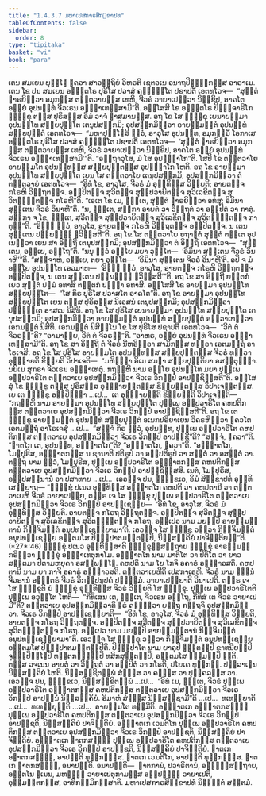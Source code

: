 ```yaml
---
title: "1.4.3.7 ມຫາເປສກາຣສິກ຺ຂາປທ"
tableOfContents: false
sidebar:
  order: 8
type: "tipitaka"
basket: "vi"
book: "para"
---
```



<DynamicBreadcrumb />

<Division number="641" book="para">

<Paragraph number="2362" book="para">
ເຕນ ສມເຍນ ພຸທ຺ໂຘ ຠຄວາ ສາວຕ຺ຖິຍໍ ວິຫຣຕິ ເຊຕວເນ ອນາຖປິຓ຺ຑິກສ຺ສ ອາຣາເມ. ເຕນ ໂຂ ປນ ສມເຍນ ອຎ຺ຎຕໂຣ ປຸຣິໂສ ປວາສໍ ຄຈ຺ຉນ຺ໂຕ ປຊາປຕິໍ ເອຕທໂວຈ—  “ສຸຕ຺ຕໍ ຘາຣຍິຕ຺ວາ ອມຸກສ຺ສ ຕນ຺ຕວາຍສ຺ສ ເທຫິ, ຈີວຣໍ ວາຍາເປຕ຺ວາ ນິກ຺ຂິປ, ອາຄໂຕ ອຍ຺ຍໍ ອຸປນນ຺ທໍ ຈີວເຣນ ອຈ຺ຉາເທສ຺ສາມີ”ຕິ. ອສ຺ໂສສິ ໂຂ ອຎ຺ຎຕໂຣ ປິຓ຺ຑຈາຣິໂກ ຠິກ຺ຂຸ ຕສ຺ສ ປຸຣິສສ຺ສ ອິມໍ ວາຈໍ ຠາສມານສ຺ສ. ອຖ ໂຂ ໂສ ຠິກ຺ຂຸ ເຍນາຍສ຺ມາ ອຸປນນ຺ໂທ ສກ຺ຍປຸຕ຺ໂຕ ເຕນຸປສງ຺ກມິ; ອຸປສງ຺ກມິຕ຺ວາ ອາຍສ຺ມນ຺ຕໍ ອຸປນນ຺ທໍ ສກ຺ຍປຸຕ຺ຕໍ ເອຕທໂວຈ—  “ມຫາປຸຎ຺ໂຎສິ ຕ຺ວໍ, ອາວຸໂສ ອຸປນນ຺ທ, ອມຸກສ຺ມິໍ ໂອກາເສ ອຎ຺ຎຕໂຣ ປຸຣິໂສ ປວາສໍ ຄຈ຺ຉນ຺ໂຕ ປຊາປຕິໍ ເອຕທໂວຈ—  ‘ສຸຕ຺ຕໍ ຘາຣຍິຕ຺ວາ ອມຸກສ຺ສ ຕນ຺ຕວາຍສ຺ສ ເທຫິ, ຈີວຣໍ ວາຍາເປຕ຺ວາ ນິກ຺ຂິປ, ອາຄໂຕ ອຍ຺ຍໍ ອຸປນນ຺ທໍ ຈີວເຣນ ອຈ຺ຉາເທສ຺ສາມີ’”ຕິ. “ອຕ຺ຖາວຸໂສ, ມໍ ໂສ ອຸປຏ຺ຐາໂກ”ຕິ. ໂສປິ ໂຂ ຕນ຺ຕວາໂຍ ອາຍສ຺ມໂຕ ອຸປນນ຺ທສ຺ສ ສກ຺ຍປຸຕ຺ຕສ຺ສ ອຸປຏ຺ຐາໂກ ໂຫຕິ.
</Paragraph>

<Paragraph number="2363" book="para">
ອຖ ໂຂ ອາຍສ຺ມາ ອຸປນນ຺ໂທ ສກ຺ຍປຸຕ຺ໂຕ ເຍນ ໂສ ຕນ຺ຕວາໂຍ ເຕນຸປສງ຺ກມິ; ອຸປສງ຺ກມິຕ຺ວາ ຕໍ ຕນ຺ຕວາຍໍ ເອຕທໂວຈ—  “ອິທໍ ໂຂ, ອາວຸໂສ, ຈີວຣໍ ມໍ ອຸທ຺ທິສ຺ສ ວິຍ຺ຍຕິ; ອາຍຕຎ຺ຈ ກໂຣຫິ ວິຕ຺ຖຕຎ຺ຈ. ອປ຺ປິຕຎ຺ຈ ສຸວີຕຎ຺ຈ ສຸປ຺ປວາຍິຕຎ຺ຈ ສຸວິເລຂິຕຎ຺ຈ ສຸວິຕຈ຺ຉິຕຎ຺ຈ ກໂຣຫີ”ຕິ. “ເອເຕ ໂຂ ເມ, ຠນ຺ເຕ, ສຸຕ຺ຕໍ ຘາຣຍິຕ຺ວາ ອທໍສຸ; ອິມິນາ ສຸຕ຺ເຕນ ຈີວຣໍ ວິນາຫີ”ຕິ. “ນ, ຠນ຺ເຕ, ສກ຺ກາ ອາຍຕໍ ວາ ວິຕ຺ຖຕໍ ວາ ອປ຺ປິຕໍ ວາ ກາຕຸໍ. ສກ຺ກາ ຈ ໂຂ, ຠນ຺ເຕ, ສຸວີຕຎ຺ຈ ສຸປ຺ປວາຍິຕຎ຺ຈ ສຸວິເລຂິຕຎ຺ຈ ສຸວິຕຈ຺ຉິຕຎ຺ຈ ກາຕຸນ຺”ຕິ. “ອິງ຺ຆ ຕ຺ວໍ, ອາວຸໂສ, ອາຍຕຎ຺ຈ ກໂຣຫິ ວິຕ຺ຖຕຎ຺ຈ ອປ຺ປິຕຎ຺ຈ. ນ ເຕນ ສຸຕ຺ເຕນ ປຏິພທ຺ຘໍ ຠວິສ຺ສຕີ”ຕິ.
</Paragraph>

<Paragraph number="2364" book="para">
ອຖ ໂຂ ໂສ ຕນ຺ຕວາໂຍ ຍຖາຠຕໍ ສຸຕ຺ຕໍ ຕນ຺ເຕ ອຸປເນຕ຺ວາ ເຍນ ສາ ອິຕ຺ຖີ ເຕນຸປສງ຺ກມິ; ອຸປສງ຺ກມິຕ຺ວາ ຕໍ ອິຕ຺ຖິໍ ເອຕທໂວຈ—  “ສຸຕ຺ເຕນ, ອຍ຺ເຍ, ອຕ຺ໂຖ”ຕິ. “ນນຸ ຕ຺ວໍ ອຍ຺ໂຍ ມຍາ ວຸຕ຺ໂຕ—  ‘ອິມິນາ ສຸຕ຺ເຕນ ຈີວຣໍ ວິນາຫີ’”ຕິ. “ສຈ຺ຈາຫໍ, ອຍ຺ເຍ, ຕຍາ ວຸຕ຺ໂຕ—  ‘ອິມິນາ ສຸຕ຺ເຕນ ຈີວຣໍ ວິນາຫີ’ຕິ. ອປິ ຈ ມໍ ອຍ຺ໂຍ ອຸປນນ຺ໂທ ເອວມາຫ—  ‘ອິງ຺ຆ ຕ຺ວໍ, ອາວຸໂສ, ອາຍຕຎ຺ຈ ກໂຣຫິ ວິຕ຺ຖຕຎ຺ຈ ອປ຺ປິຕຎ຺ຈ, ນ ເຕນ ສຸຕ຺ເຕນ ປຏິພທ຺ຘໍ ຠວິສ຺ສຕີ’”ຕິ. ອຖ ໂຂ ສາ ອິຕ຺ຖີ ຍຕ຺ຕກໍເຍວ ສຸຕ຺ຕໍ ປຐມໍ ອທາສິ ຕຕ຺ຕກໍ ປຈ຺ຉາ ອທາສິ. ອສ຺ໂສສິ ໂຂ ອາຍສ຺ມາ ອຸປນນ຺ໂທ ສກ຺ຍປຸຕ຺ໂຕ—  “ໂສ ກິຣ ປຸຣິໂສ ປວາສໂຕ ອາຄໂຕ”ຕິ. ອຖ ໂຂ ອາຍສ຺ມາ ອຸປນນ຺ໂທ ສກ຺ຍປຸຕ຺ໂຕ ເຍນ ຕສ຺ສ ປຸຣິສສ຺ສ ນິເວສນໍ ເຕນຸປສງ຺ກມິ; ອຸປສງ຺ກມິຕ຺ວາ ປຎ຺ຎຕ຺ເຕ ອາສເນ ນິສີທິ. ອຖ ໂຂ ໂສ ປຸຣິໂສ ເຍນາຍສ຺ມາ ອຸປນນ຺ໂທ ສກ຺ຍປຸຕ຺ໂຕ ເຕນຸປສງ຺ກມິ; ອຸປສງ຺ກມິຕ຺ວາ ອາຍສ຺ມນ຺ຕໍ ອຸປນນ຺ທໍ ສກ຺ຍປຸຕ຺ຕໍ ອຠິວາເທຕ຺ວາ ເອກມນ຺ຕໍ ນິສີທິ. ເອກມນ຺ຕໍ ນິສິນ຺ໂນ ໂຂ ໂສ ປຸຣິໂສ ປຊາປຕິໍ ເອຕທໂວຈ—  “ວີຕໍ ຕໍ ຈີວຣນ຺”ຕິ? “ອາມາຍ຺ຍ, ວີຕໍ ຕໍ ຈີວຣນ຺”ຕິ. “ອາຫຣ, ອຍ຺ຍໍ ອຸປນນ຺ທໍ ຈີວເຣນ ອຈ຺ຉາເທສ຺ສາມີ”ຕິ. ອຖ ໂຂ ສາ ອິຕ຺ຖີ ຕໍ ຈີວຣໍ ນີຫຣິຕ຺ວາ ສາມິກສ຺ສ ທຕ຺ວາ ເອຕມຕ຺ຖໍ ອາໂຣເຈສິ. ອຖ ໂຂ ໂສ ປຸຣິໂສ ອາຍສ຺ມໂຕ ອຸປນນ຺ທສ຺ສ ສກ຺ຍປຸຕ຺ຕສ຺ສ ຈີວຣໍ ທຕ຺ວາ ອຸຊ຺ຌາຍຕິ ຂິຍ຺ຍຕິ ວິປາເຈຕິ—  “ມຫິຈ຺ຉາ ອິເມ ສມຓາ ສກ຺ຍປຸຕ຺ຕິຍາ ອສນ຺ຕຸຏ຺ຐາ. ນຍິເມ ສຸກຣາ ຈີວເຣນ ອຈ຺ຉາເທຕຸໍ. ກຖຎ຺ຫິ ນາມ ອຍ຺ໂຍ ອຸປນນ຺ໂທ ມຍາ ປຸພ຺ເພ ອປ຺ປວາຣິໂຕ ຕນ຺ຕວາເຍ ອຸປສງ຺ກມິຕ຺ວາ ຈີວເຣ ວິກປ຺ປໍ ອາປຊ຺ຊິສ຺ສຕີ”ຕິ.
</Paragraph>

<Paragraph number="2365" book="para">
ອສ຺ໂສສຸໍ ໂຂ ຠິກ຺ຂູ ຕສ຺ສ ປຸຣິສສ຺ສ ອຸຊ຺ຌາຍນ຺ຕສ຺ສ ຂິຍ຺ຍນ຺ຕສ຺ສ ວິປາເຈນ຺ຕສ຺ສ. ເຍ ເຕ ຠິກ຺ຂູ ອປ຺ປິຈ຺ຉາ …ເປ…  ເຕ ອຸຊ຺ຌາຍນ຺ຕິ ຂິຍ຺ຍນ຺ຕິ ວິປາເຈນ຺ຕິ—  “ກຖຎ຺ຫິ ນາມ ອາຍສ຺ມາ ອຸປນນ຺ໂທ ສກ຺ຍປຸຕ຺ໂຕ ປຸພ຺ເພ ອປ຺ປວາຣິໂຕ ຄຫປຕິກສ຺ສ ຕນ຺ຕວາເຍ ອຸປສງ຺ກມິຕ຺ວາ ຈີວເຣ ວິກປ຺ປໍ ອາປຊ຺ຊິສ຺ສຕີ”ຕິ.
</Paragraph>

<Paragraph number="2366" book="para">
ອຖ ໂຂ ເຕ ຠິກ຺ຂູ ອາຍສ຺ມນ຺ຕໍ ອຸປນນ຺ທໍ ສກ຺ຍປຸຕ຺ຕໍ ອເນກປຣິຍາເຍນ ວິຄຣຫິຕ຺ວາ ຠຄວໂຕ ເອຕມຕ຺ຖໍ ອາໂຣເຈສຸໍ …ເປ…  “ສຈ຺ຈໍ ກິຣ ຕ຺ວໍ, ອຸປນນ຺ທ, ປຸພ຺ເພ ອປ຺ປວາຣິໂຕ ຄຫປຕິກສ຺ສ ຕນ຺ຕວາເຍ ອຸປສງ຺ກມິຕ຺ວາ ຈີວເຣ ວິກປ຺ປໍ ອາປຊ຺ຊີ”ຕິ? “ສຈ຺ຈໍ, ຠຄວາ”ຕິ. “ຎາຕໂກ ເຕ, ອຸປນນ຺ທ, ອຎ຺ຎາຕໂກ”ຕິ? “ອຎ຺ຎາຕໂກ, ຠຄວາ”ຕິ. “ອຎ຺ຎາຕໂກ, ໂມຆປຸຣິສ, ອຎ຺ຎາຕກສ຺ສ ນ ຊານາຕິ ປຕິຣູປໍ ວາ ອປ຺ປຕິຣູປໍ ວາ ສນ຺ຕໍ ວາ ອສນ຺ຕໍ ວາ. ຕຕ຺ຖ ນາມ ຕ຺ວໍ, ໂມຆປຸຣິສ, ປຸພ຺ເພ ອປ຺ປວາຣິໂຕ ອຎ຺ຎາຕກສ຺ສ ຄຫປຕິກສ຺ສ ຕນ຺ຕວາເຍ ອຸປສງ຺ກມິຕ຺ວາ ຈີວເຣ ວິກປ຺ປໍ ອາປຊ຺ຊິສ຺ສສິ. ເນຕໍ, ໂມຆປຸຣິສ, ອປ຺ປສນ຺ນານໍ ວາ ປສາທາຍ …ເປ…  ເອວຎ຺ຈ ປນ, ຠິກ຺ຂເວ, ອິມໍ ສິກ຺ຂາປທໍ ອຸທ຺ທິເສຍ຺ຍາຖ—
</Paragraph>

</Division>
<Division number="642" book="para">

<Paragraph number="2367" book="para">
<Emphasis>“ຠິກ຺ຂຸໍ ປເນວ ອຸທ຺ທິສ຺ສ ອຎ຺ຎາຕໂກ ຄຫປຕິ ວາ ຄຫປຕານີ ວາ ຕນ຺ຕວາເຍຫິ ຈີວຣໍ ວາຍາເປຍ຺ຍ, ຕຕ຺ຣ ເຈ ໂສ ຠິກ຺ຂຸ ປຸພ຺ເພ ອປ຺ປວາຣິໂຕ ຕນ຺ຕວາເຍ ອຸປສງ຺ກມິຕ຺ວາ ຈີວເຣ ວິກປ຺ປໍ ອາປຊ຺ເຊຍ຺ຍ—  ‘ອິທໍ ໂຂ, ອາວຸໂສ, ຈີວຣໍ ມໍ ອຸທ຺ທິສ຺ສ ວິຍ຺ຍຕິ. ອາຍຕຎ຺ຈ ກໂຣຖ ວິຕ຺ຖຕຎ຺ຈ. ອປ຺ປິຕຎ຺ຈ ສຸວີຕຎ຺ຈ ສຸປ຺ປວາຍິຕຎ຺ຈ ສຸວິເລຂິຕຎ຺ຈ ສຸວິຕຈ຺ຉິຕຎ຺ຈ ກໂຣຖ. ອປ຺ເປວ ນາມ ມຍມ຺ປິ ອາຍສ຺ມນ຺ຕານໍ ກິຎ຺ຈິມຕ຺ຕໍ ອນຸປທຊ຺ເຊຍ຺ຍາມາ’ຕິ. ເອວຎ຺ຈ ໂສ ຠິກ຺ຂຸ ວຕ຺ວາ ກິຎ຺ຈິມຕ຺ຕໍ ອນຸປທຊ຺ເຊຍ຺ຍ ອນ຺ຕມໂສ ປິຓ຺ຑປາຕມຕ຺ຕມ຺ປິ, ນິສ຺ສຄ຺ຄິຍໍ ປາຈິຕ຺ຕິຍນ຺”</Emphasis>ຕິ. (*27*:<Emphasis>46</Emphasis>)
</Paragraph>

</Division>
<Division number="643" book="para">

<Paragraph number="2368" book="para">
<Emphasis>ຠິກ຺ຂຸໍ ປເນວ ອຸທ຺ທິສ຺ສາ</Emphasis>ຕິ ຠິກ຺ຂຸສ຺ສຕ຺ຖາຍ ຠິກ຺ຂຸໍ ອາຣມ຺ມຓໍ ກຣິຕ຺ວາ ຠິກ຺ຂຸໍ ອຈ຺ຉາເທຕຸກາໂມ.
</Paragraph>

<Paragraph number="2369" book="para">
<Emphasis>ອຎ຺ຎາຕໂກ</Emphasis> ນາມ ມາຕິໂຕ ວາ ປິຕິໂຕ ວາ ຍາວ ສຕ຺ຕມາ ປິຕາມຫຍຸຄາ ອສມ຺ພທ຺ໂຘ.
</Paragraph>

<Paragraph number="2370" book="para">
<Emphasis>ຄຫປຕິ</Emphasis> ນາມ ໂຍ ໂກຈິ ອຄາຣໍ ອຊ຺ຌາວສຕິ.
</Paragraph>

<Paragraph number="2371" book="para">
<Emphasis>ຄຫປຕານີ</Emphasis> ນາມ ຍາ ກາຈິ ອຄາຣໍ ອຊ຺ຌາວສຕິ.
</Paragraph>

<Paragraph number="2372" book="para">
<Emphasis>ຕນ຺ຕວາເຍຫີ</Emphasis>ຕິ ເປສກາເຣຫິ.
</Paragraph>

<Paragraph number="2373" book="para">
<Emphasis>ຈີວຣໍ</Emphasis> ນາມ ຉນ຺ນໍ ຈີວຣານໍ ອຎ຺ຎຕຣໍ ຈີວຣໍ ວິກປ຺ປນຸປຄໍ ປຈ຺ຉິມໍ.
</Paragraph>

<Paragraph number="2374" book="para">
<Emphasis>ວາຍາເປຍ຺ຍາ</Emphasis>ຕິ ວິນາເປຕິ.
</Paragraph>

<Paragraph number="2375" book="para">
<Emphasis>ຕຕ຺ຣ ເຈ ໂສ ຠິກ຺ຂູ</Emphasis>ຕິ ຍໍ ຠິກ຺ຂຸໍ ອຸທ຺ທິສ຺ສ ຈີວຣໍ ວິຍ຺ຍຕິ ໂສ ຠິກ຺ຂຸ.
</Paragraph>

<Paragraph number="2376" book="para">
<Emphasis>ປຸພ຺ເພ ອປ຺ປວາຣິໂຕ</Emphasis>ຕິ ປຸພ຺ເພ ອວຸຕ຺ໂຕ ໂຫຕິ—  “ກີທິເສນ ເຕ, ຠນ຺ເຕ, ຈີວເຣນ ອຕ຺ໂຖ, ກີທິສໍ ເຕ ຈີວຣໍ ວາຍາເປມີ”ຕິ?
</Paragraph>

<Paragraph number="2377" book="para">
<Emphasis>ຕນ຺ຕວາເຍ ອຸປສງ຺ກມິຕ຺ວາ</Emphasis>ຕິ ຆຣໍ ຄນ຺ຕ຺ວາ ຍຕ຺ຖ ກຕ຺ຖຈິ ອຸປສງ຺ກມິຕ຺ວາ.
</Paragraph>

<Paragraph number="2378" book="para">
<Emphasis>ຈີວເຣ ວິກປ຺ປໍ ອາປຊ຺ເຊຍ຺ຍາ</Emphasis>ຕິ—  “ອິທໍ ໂຂ, ອາວຸໂສ, ຈີວຣໍ ມໍ ອຸທ຺ທິສ຺ສ ວິຍ຺ຍຕິ, ອາຍຕຎ຺ຈ ກໂຣຖ ວິຕ຺ຖຕຎ຺ຈ. ອປ຺ປິຕຎ຺ຈ ສຸວີຕຎ຺ຈ ສຸປ຺ປວາຍິຕຎ຺ຈ ສຸວິເລຂິຕຎ຺ຈ ສຸວິຕຈ຺ຉິຕຎ຺ຈ ກໂຣຖ. ອປ຺ເປວ ນາມ ມຍມ຺ປິ ອາຍສ຺ມນ຺ຕານໍ ກິຎ຺ຈິມຕ຺ຕໍ ອນຸປທຊ຺ເຊຍ຺ຍາມາ”ຕິ.
</Paragraph>

<Paragraph number="2379" book="para">
<Emphasis>ເອວຎ຺ຈ ໂສ ຠິກ຺ຂຸ ວຕ຺ວາ ກິຎ຺ຈິມຕ຺ຕໍ ອນຸປທຊ຺ເຊຍ຺ຍ ອນ຺ຕມໂສ ປິຓ຺ຑປາຕມຕ຺ຕມ຺ປີ</Emphasis>ຕິ. <Emphasis>ປິຓ຺ຑປາໂຕ</Emphasis> ນາມ ຍາຄຸປິ ຠຕ຺ຕມ຺ປິ ຂາທນີຍມ຺ປິ ຈຸຓ຺ຓປິຓ຺ໂຑປິ ທນ຺ຕກຏ຺ຐມ຺ປິ ທສິກສຸຕ຺ຕມ຺ປິ, ອນ຺ຕມໂສ ຘມ຺ມມ຺ປິ ຠຓຕິ.
</Paragraph>

<Paragraph number="2380" book="para">
ຕສ຺ສ ວຈເນນ ອາຍຕໍ ວາ ວິຕ຺ຖຕໍ ວາ ອປ຺ປິຕໍ ວາ ກໂຣຕິ, ປໂຍເຄ ທຸກ຺ກຏໍ. ປຏິລາເຠນ ນິສ຺ສຄ຺ຄິຍໍ ໂຫຕິ. ນິສ຺ສຊ຺ຊິຕພ຺ພໍ ສໍຆສ຺ສ ວາ ຄຓສ຺ສ ວາ ປຸຄ຺ຄລສ຺ສ ວາ. ເອວຎ຺ຈ ປນ, ຠິກ຺ຂເວ, ນິສ຺ສຊ຺ຊິຕພ຺ພໍ …ເປ…  “ອິທໍ ເມ, ຠນ຺ເຕ, ຈີວຣໍ ປຸພ຺ເພ ອປ຺ປວາຣິໂຕ ອຎ຺ຎາຕກສ຺ສ ຄຫປຕິກສ຺ສ ຕນ຺ຕວາເຍ ອຸປສງ຺ກມິຕ຺ວາ ຈີວເຣ ວິກປ຺ປໍ ອາປນ຺ນໍ ນິສ຺ສຄ຺ຄິຍໍ. ອິມາຫໍ ສໍຆສ຺ສ ນິສ຺ສຊ຺ຊາມີ”ຕິ …ເປ…  ທເທຍ຺ຍາຕິ …ເປ…  ທເທຍ຺ຍຸນ຺ຕິ …ເປ…  ອາຍສ຺ມໂຕ ທມ຺ມີຕິ.
</Paragraph>

</Division>
<Division number="644" book="para">

<Paragraph number="2381" book="para">
ອຎ຺ຎາຕເກ ອຎ຺ຎາຕກສຎ຺ຎີ ປຸພ຺ເພ ອປ຺ປວາຣິໂຕ ຄຫປຕິກສ຺ສ ຕນ຺ຕວາເຍ ອຸປສງ຺ກມິຕ຺ວາ ຈີວເຣ ວິກປ຺ປໍ ອາປຊ຺ຊຕິ, ນິສ຺ສຄ຺ຄິຍໍ ປາຈິຕ຺ຕິຍໍ. ອຎ຺ຎາຕເກ ເວມຕິໂກ ປຸພ຺ເພ ອປ຺ປວາຣິໂຕ ຄຫປຕິກສ຺ສ ຕນ຺ຕວາເຍ ອຸປສງ຺ກມິຕ຺ວາ ຈີວເຣ ວິກປ຺ປໍ ອາປຊ຺ຊຕິ, ນິສ຺ສຄ຺ຄິຍໍ ປາຈິຕ຺ຕິຍໍ. ອຎ຺ຎາຕເກ ຎາຕກສຎ຺ຎີ ປຸພ຺ເພ ອປ຺ປວາຣິໂຕ ຄຫປຕິກສ຺ສ ຕນ຺ຕວາເຍ ອຸປສງ຺ກມິຕ຺ວາ ຈີວເຣ ວິກປ຺ປໍ ອາປຊ຺ຊຕິ, ນິສ຺ສຄ຺ຄິຍໍ ປາຈິຕ຺ຕິຍໍ.
</Paragraph>

<Paragraph number="2382" book="para">
ຎາຕເກ ອຎາຕກສຎ຺ຎີ, ອາປຕ຺ຕິ ທຸກ຺ກຏສ຺ສ. ຎາຕເກ ເວມຕິໂກ, ອາປຕ຺ຕິ ທຸກ຺ກຏສ຺ສ. ຎາຕເກ ຎາຕກສຎ຺ຎີ, ອນາປຕ຺ຕິ.
</Paragraph>

</Division>
<Division number="645" book="para">

<Paragraph number="2383" book="para">
ອນາປຕ຺ຕິ—  ຎາຕການໍ, ປວາຣິຕານໍ, ອຎ຺ຎສ຺ສຕ຺ຖາຍ, ອຕ຺ຕໂນ ຘເນນ, ມຫຄ຺ຆໍ ວາຍາເປຕຸກາມສ຺ສ ອປ຺ປຄ຺ຆໍ ວາຍາເປຕິ, ອຸມ຺ມຕ຺ຕກສ຺ສ, ອາທິກມ຺ມິກສ຺ສາຕິ.

</Paragraph>
</Division>

<Paragraph number="2384" type="center" book="para">
ມຫາເປສກາຣສິກ຺ຂາປທໍ ນິຏ຺ຐິຕໍ ສຕ຺ຕມໍ.
</Paragraph>